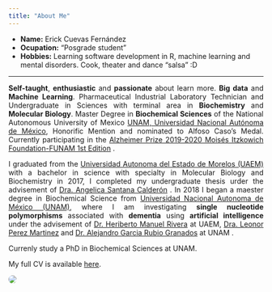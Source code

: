 ```yaml
---
title: "About Me"
---
```


- __Name:__ Erick Cuevas Fernández
- __Ocupation:__ "Posgrade student"
- __Hobbies:__ Learning software development in R, machine learning and mental disorders. Cook, theater and dance "salsa" :D

***
<p style='text-align: justify;'> **Self-taught**, **enthusiastic** and **passionate** about learn more. **Big data** and **Machine Learning**. Pharmaceutical Industrial Laboratory Technician and Undergraduate in Sciences with terminal area in **Biochemistry** and **Molecular Biology**. Master Degree in **Biochemical Sciences** of the National Autonomous University of Mexico [UNAM, Universidad Nacional Autónoma de México](http://www.mdcbq.posgrado.unam.mx/), Honorific Mention and nominated to Alfoso Caso's Medal. Currently participating in the [Alzheimer Prize 2019-2020 Moisés Itzkowich Foundation-FUNAM 1st Edition](http://www.fundacionunam.org.mx/wp-content/uploads/2019/11/premio_alzheimer2020b.pdf) .</p> 


<p style='text-align: justify;'> I graduated from the [Universidad Autonoma del Estado de Morelos (UAEM)](http://www.cidc.uaem.mx) with a bachelor in science with specialty in Molecular Biology and Biochemistry in 2017, I completed my undergraduate thesis urder the advisement of [Dra. Angelica Santana Calderón](http://www.cidc.uaem.mx/angelicasantana/) . In 2018 I began a maester degree in Biochemical Science from  [Universidad Nacional Autonoma de México (UNAM)](http://www.mdcbq.posgrado.unam.mx/), where I am investigating **single nucleotide polymorphisms** associated with **dementia** using **artificial intelligence** under the advisement of [Dr. Heriberto Manuel Rivera](https://www.uaem.mx/organizacion-institucional/uploads/facultades/medicina/files/Dr.HeribertoManuelRivera.pdf) at UAEM, [Dra. Leonor Perez Martinez](http://www.ibt.unam.mx/server/PRG.base?tipo:doc,dir:PRG.curriculum,par:leonor) and [Dr. Alejandro Garcia Rubio Granados](http://www.ibt.unam.mx/server/PRG.base?tipo:doc,dir:PRG.curriculum,par:alejandro) at UNAM .</p> Currenly study a PhD in Biochemical Sciences at UNAM.

My full CV is available [here](files/CV_2019.pdf).

<img src="images/erick2.jpg" align="bottom" style="border-radius: 50%"/>
      
